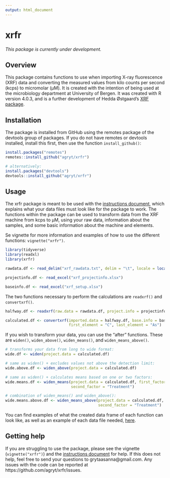 ```yaml
---
output: html_document
---
```


# xrfr

*This package is currently under development.* 

## Overview

This package contains functions to use when importing X-ray fluorescence (XRF) data and converting the measured values from kilo counts per second (kcps) to micromolar (µM). It is created with the intention of being used at the microbiology department at University of Bergen. It was created with R version 4.0.3, and is a further development of Hedda Østgaard's [XRF package](https://github.com/heddaost/XRF). 

## Installation

The package is installed from GitHub using the remotes package of the devtools group of packages. If you do not have remotes or devtools installed, install this first, then use the function `install_github()`: 

``` r

install.packages("remotes")
remotes::install_github("agryt/xrfr")

# alternatively:
install.packages("devtools")
devtools::install_github("agryt/xrfr")

``` 

## Usage

The xrfr package is meant to be used with the [instructions document](https://github.com/agryt/xrfr/blob/master/INSTRUCTIONS.pdf), which explains what your data files must look like for the package to work. The functions within the package can be used to transform data from the XRF machine from kcps to µM, using your raw data, information about the samples, and some basic information about the machine and elements. 

Se vignette for more information and examples of how to use the different functions: `vignette("xrfr")`. 

```r

library(tidyverse)
library(readxl)
library(xrfr)

rawdata.df <- read_delim("xrf_rawdata.txt", delim = "\t", locale = locale(decimal_mark = ","))

projectinfo.df <- read_excel("xrf_projectinfo.xlsx")

baseinfo.df <- read_excel("xrf_setup.xlsx")

```

The two functions necessary to perform the calculations are `readxrf()` and `convertxrf()`.

```r

halfway.df <- readxrf(raw.data = rawdata.df, project.info = projectinfo.df)

calculated.df <- convertxrf(imported.data = halfway.df, base.info = baseinfo.df, year = "2019",
                            first_element = "C", last_element = "As")

```

If you wish to transform your data, you can use the "after" functions. These are `widen()`, `widen_above()`, `widen_means()`, and `widen_means_above()`.

```r

# transforms your data from long to wide format:
wide.df <- widen(project.data = calculated.df)

# same as widen() + excludes values not above the detection limit:
wide.above.df <- widen_above(project.data = calculated.df)

# same as widen() + calculates means based on one or two factors:
wide.means.df <- widen_means(project.data = calculated.df, first_factor = "Day",
                             second_factor = "Treatment")

# combination of widen_means() and widen_above():
wide.means.above.df <- widen_means_above(project.data = calculated.df, first_factor = "Day",
                                         second_factor = "Treatment")

```

You can find examples of what the created data frame of each function can look like, as well as an example of each data file needed, [here](https://github.com/agryt/xrfr/tree/master/inst/extdata). 

## Getting help

If you are struggling to use the package, please see the vignette (`vignette("xrfr")`) and the [instructions document](https://github.com/agryt/xrfr/blob/master/INSTRUCTIONS.pdf) for help. If this does not help, feel free to send your questions to grytaasanna@gmail.com. Any issues with the code can be reported at https://github.com/agryt/xrfr/issues. 
